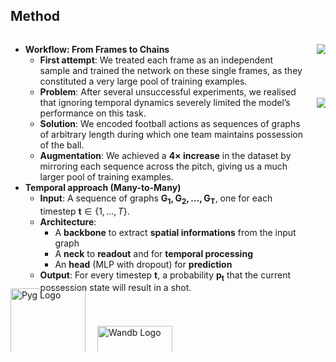 ## Method

::: columns

::: {.column .left-col}

- **Workflow: From Frames to Chains** 
    - **First attempt**: We treated each frame as an independent sample and trained the network on these single frames, as they constituted a very large pool of training examples.
    - **Problem**: After several unsuccessful experiments, we realised that ignoring temporal dynamics severely limited the model’s performance on this task.
    - **Solution**: We encoded football actions as sequences of graphs of arbitrary length during which one team maintains possession of the ball.
    - **Augmentation**: We achieved a **4× increase** in the dataset by mirroring each sequence across the pitch, giving us a much larger pool of training examples. 

- **Temporal approach (Many-to-Many)** 
    - **Input**: A sequence of graphs $\mathbf{G_1, G_2, \dots, G_T}$, one for each timestep $\mathbf{t} \in \{1, \dots, T\}$.
    - **Architecture**: 
        - A **backbone** to extract **spatial informations** from the input graph 
        - A **neck** to **readout** and for **temporal processing** 
        - An **head** (MLP with dropout) for **prediction**
    - **Output**: For every timestep $\mathbf{t}$, a probability $\mathbf{{p}_t}$ that the current possession state will result in a shot.  

<div style="display: flex; align-items: center; gap: 1em; height: 80px;">

<img src="resources/method/pyg_logo.svg" alt="Pyg Logo" style="width: 120px" />
<img src="resources/method/wandb_logo.svg" alt="Wandb Logo" style="height: 60px;width: 120px;margin-bottom:0;margin-left: 15px"/>

</div>

:::



::: column

![](resources/method/chain_prediction.png){.lightbox .no-margin}
![](resources/method/architecture.svg){.lightbox style="margin-top: 70px;"}


:::
:::



